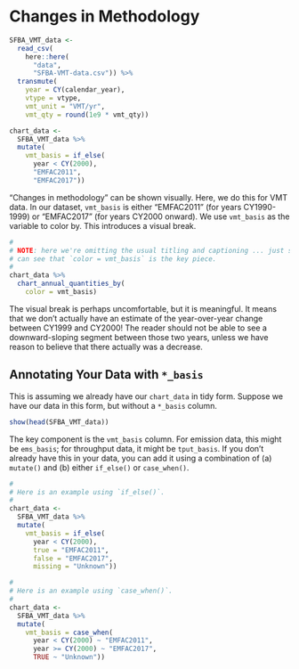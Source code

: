 # Changes in Methodology

```r
SFBA_VMT_data <-
  read_csv(
    here::here(
      "data",
      "SFBA-VMT-data.csv")) %>%
  transmute(
    year = CY(calendar_year),
    vtype = vtype,
    vmt_unit = "VMT/yr",
    vmt_qty = round(1e9 * vmt_qty))
```

```r
chart_data <-
  SFBA_VMT_data %>%
  mutate(
    vmt_basis = if_else(
      year < CY(2000),
      "EMFAC2011",
      "EMFAC2017"))
```

"Changes in methodology" can be shown visually. Here, we do this for VMT data. 
In our dataset, `vmt_basis` is either "EMFAC2011" (for years CY1990-1999) or "EMFAC2017" (for years CY2000 onward). We use `vmt_basis` as the variable to color by. This introduces a visual break.

```r
#
# NOTE: here we're omitting the usual titling and captioning ... just so that we
# can see that `color = vmt_basis` is the key piece.
# 
chart_data %>%
  chart_annual_quantities_by(
    color = vmt_basis)
```

The visual break is perhaps uncomfortable, but it is meaningful. It means that we don't actually have an estimate of the year-over-year change between CY1999 and CY2000! The reader should not be able to see a downward-sloping segment between those two years, unless we have reason to believe that there actually was a decrease.

## Annotating Your Data with `*_basis`

This is assuming we already have our `chart_data` in tidy form. Suppose we have our data in this form, but without a `*_basis` column.

```r
show(head(SFBA_VMT_data))
```

The key component is the `vmt_basis` column. For emission data, this might be `ems_basis`; for throughput data, it might be `tput_basis`. If you don't already have this in your data, you can add it using a combination of (a) `mutate()` and (b) either `if_else()` or `case_when()`.

```r
#
# Here is an example using `if_else()`.
#
chart_data <-
  SFBA_VMT_data %>%
  mutate(
    vmt_basis = if_else(
      year < CY(2000),
      true = "EMFAC2011",
      false = "EMFAC2017",
      missing = "Unknown"))
```

```r
#
# Here is an example using `case_when()`.
#
chart_data <-
  SFBA_VMT_data %>%
  mutate(
    vmt_basis = case_when(
      year < CY(2000) ~ "EMFAC2011",
      year >= CY(2000) ~ "EMFAC2017",
      TRUE ~ "Unknown"))
```